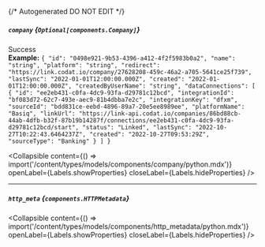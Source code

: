 {/* Autogenerated DO NOT EDIT  */}

##### `company` *{`Optional[components.Company]`}*
Success
<br/>
**Example:** `{
"id": "0498e921-9b53-4396-a412-4f2f5983b0a2",
"name": "string",
"platform": "string",
"redirect": "https://link.codat.io/company/27628208-459c-46a2-a705-5641ce25f739",
"lastSync": "2022-01-01T12:00:00.000Z",
"created": "2022-01-01T12:00:00.000Z",
"createdByUserName": "string",
"dataConnections": [
{
"id": "ee2eb431-c0fa-4dc9-93fa-d29781c12bcd",
"integrationId": "bf083d72-62c7-493e-aec9-81b4dbba7e2c",
"integrationKey": "dfxm",
"sourceId": "bdd831ce-eebd-4896-89a7-20e5ee8989ee",
"platformName": "Basiq",
"linkUrl": "https://link-api.codat.io/companies/86bd88cb-44ab-4dfb-b32f-87b19b14287f/connections/ee2eb431-c0fa-4dc9-93fa-d29781c12bcd/start",
"status": "Linked",
"lastSync": "2022-10-27T10:22:43.6464237Z",
"created": "2022-10-27T09:53:29Z",
"sourceType": "Banking"
}
]
}`

<Collapsible content={() => import('/content/types/models/components/company/python.mdx')} openLabel={Labels.showProperties} closeLabel={Labels.hideProperties} />


---
##### `http_meta` *{`components.HTTPMetadata`}*

<Collapsible content={() => import('/content/types/models/components/http_metadata/python.mdx')} openLabel={Labels.showProperties} closeLabel={Labels.hideProperties} />




